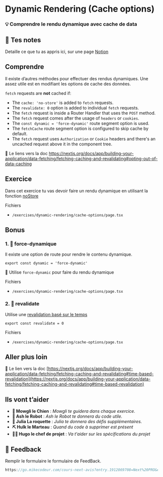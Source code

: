 # Dynamic Rendering (Cache options)

### 💡 Comprendre le rendu dynamique avec cache de data

## 📝 Tes notes

Detaille ce que tu as appris ici, sur une page [Notion](https://go.mikecodeur.com/course-notes-template)

## Comprendre

Il existe d’autres méthodes pour effectuer des rendus dynamiques. Une assez utile est en modifiant les options de cache des données.

`fetch` requests are **not** cached if:

- The `cache: 'no-store'` is added to `fetch` requests.
- The `revalidate: 0` option is added to individual `fetch` requests.
- The `fetch` request is inside a Router Handler that uses the `POST` method.
- The `fetch` request comes after the usage of `headers` or `cookies`.
- The `const dynamic = 'force-dynamic'` route segment option is used.
- The `fetchCache` route segment option is configured to skip cache by default.
- The `fetch` request uses `Authorization` or `Cookie` headers and there's an uncached request above it in the component tree.

📑 Le liens vers la doc https://nextjs.org/docs/app/building-your-application/data-fetching/fetching-caching-and-revalidating#opting-out-of-data-caching

## Exercice

Dans cet exercice tu vas devoir faire un rendu dynamique en utilisant la fonction [noStore](https://nextjs.org/docs/app/api-reference/functions/unstable_noStore)

Fichiers

- `/exercises/dynamic-rendering/cache-options/page.tsx`

## Bonus

### 1. 🚀 force-dynamique

Il existe une option de route pour rendre le contenu dynamique.

```tsx
export const dynamic = 'force-dynamic'
```

**🐶** Utilise `force-dynamic` pour faire du rendu dynamique

Fichiers

- `/exercises/dynamic-rendering/cache-options/page.tsx`

### 2. 🚀 revalidate

Utilise une [revalidation basé sur le temps](https://nextjs.org/docs/app/building-your-application/data-fetching/fetching-caching-and-revalidating#time-based-revalidation)

```tsx
export const revalidate = 0
```

Fichiers

- `/exercises/dynamic-rendering/cache-options/page.tsx`

## Aller plus loin

📑 Le lien vers la doc [https://nextjs.org/docs/app/building-your-application/data-fetching/fetching-caching-and-revalidating#time-based-revalidation](https://nextjs.org/docs/app/building-your-application/data-fetching/fetching-caching-and-revalidating#time-based-revalidation)

## Ils vont t’aider

- **🐶 Mowgli le Chien** : _Mowgli te guidera dans chaque exercice._
- **🤖 Ash le Robot** : _Ash le Robot te donnera du code utile._
- **🚀 Julia La roquette** : _Julia te donnera des défis supplémentaires._
- **⛏️ Hulk le Marteau** : _Quand du code à supprimer est présent_
- **👨‍✈️ Hugo le chef de projet** : _Va t'aider sur les spécifications du projet_

## 🐜 Feedback

Remplir le formulaire le formulaire de FeedBack.

```jsx
https://go.mikecodeur.com/cours-next-avis?entry.1912869708=Next%20PRO&entry.1430994900=Rendering%20Avancée&entry.533578441=04%20dynamic-rendering-cache
```
